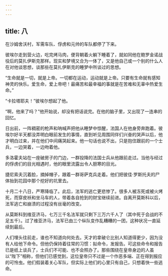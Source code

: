 ```yaml
---
---
---
```

title: 八
---



在沙姆舍沃村，军需车队、俘虏和元帅的车队都停了下来。

彼埃尔走到营火边，吃完烤马肉，便背朝着火躺下睡着了，就如同他在鲍罗金诺战役后的莫扎伊斯克那样。现实和梦境又合为一体了，又是他自己或一个别的什么人在对他谈思想，谈那些在莫扎伊斯克的睡梦中所谈过的思想。

“生命就是一切，就是上帝。一切都在运动，运动就是上帝。只要有生命就有感知神灵的快乐。爱生命，爱上帝吧！最痛苦和最幸福的事就是在苦难和无辜中热爱生命。”

“卡拉塔耶夫！”彼埃尔想起了他。

“啊，他来了吗？”他开始说，却没有把话说完。在他的脑子里，又出现了一连串的回忆。

日出前，一阵稠密的枪声和呐喊声把他从睡梦中惊醒，法国人在他身旁奔跑着。彼埃尔好半天都没弄明白眼前发生的事情，直到听见周围同伴们兴奋的哭声以后，他才明白过来，并在他们中间痛哭起来。他一句话也说不出，只是抱住跟前的一个士兵，一边哭着，一边吻着他。

多洛霍夫站在一座破房子的门边，一群投降的法国士兵从他跟前走过。当他与经过的俘虏们的目光相遇时，他的眼里流露出令人胆寒的目光。

捷尼索夫沉着脸，摘掉帽子，跟着一群哥萨克兵走着。他们把彼佳·罗斯托夫的尸体抬到花园中那个挖好的坑里去。

十月二十八日，严寒降临了。此后，法军的逃亡更悲惨了。很多人被冻死或被火烤死，而穿皮袄和坐马车的人，带着各自抢到的财宝继续前进。自离开莫斯科以后，法军逃亡和崩溃的过程没有丝毫的改变。

从莫斯科到维亚济马，七万三千名法军就只剩下三万六千人了（其中死于会战的不足五千）。过了维亚济马，法军已由三个纵队变作乱糟糟的一团，这种状况一直延续到最后。

人们埋头往前走，谁也不知道向何处去。天才的拿破仑比别人知道得更少，因为没有人给他下命令。但他仍保持着往常的习惯：拟命令，发报告。可这些命令和报告已是纸上谈兵了，士兵们不可能、也不会照办了。那些围绕在皇帝身边的人虽以“陛下”相称，但他们已感觉到，这位皇帝只不过是一个作恶多端、正在得到报应的可怜虫。他们假装着关心军队，但实际上他们的心里只有自己，只想着快一些逃命。